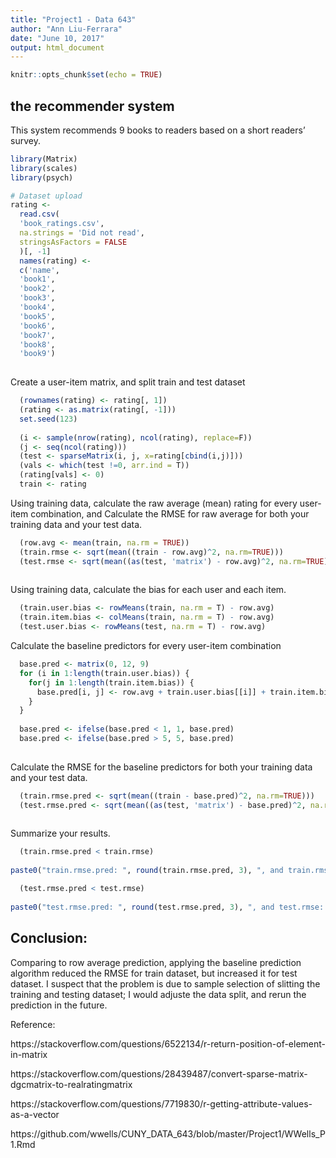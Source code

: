 ---
title: "Project1 - Data 643"
author: "Ann Liu-Ferrara"
date: "June 10, 2017"
output: html_document
---

```{r setup, include=FALSE}
knitr::opts_chunk$set(echo = TRUE)
```

## the recommender system 

This system recommends 9 books to readers based on a short readers' survey.

```{r}
library(Matrix)
library(scales)
library(psych)

# Dataset upload 
rating <-
  read.csv(
  'book_ratings.csv',
  na.strings = 'Did not read',
  stringsAsFactors = FALSE
  )[, -1]
  names(rating) <-
  c('name',
  'book1',
  'book2',
  'book3',
  'book4',
  'book5',
  'book6',
  'book7',
  'book8',
  'book9')
  

```

Create a user-item matrix, and split train and test dataset
 
```{r}
  (rownames(rating) <- rating[, 1])
  (rating <- as.matrix(rating[, -1]))
  set.seed(123)
  
  (i <- sample(nrow(rating), ncol(rating), replace=F))
  (j <- seq(ncol(rating)))
  (test <- sparseMatrix(i, j, x=rating[cbind(i,j)]))
  (vals <- which(test !=0, arr.ind = T))
  (rating[vals] <- 0)
  train <- rating

```

Using training data, calculate the raw average (mean) rating for every user-item combination, and Calculate the RMSE for raw average for both your training data and your test data.

```{r}
  (row.avg <- mean(train, na.rm = TRUE))
  (train.rmse <- sqrt(mean((train - row.avg)^2, na.rm=TRUE)))
  (test.rmse <- sqrt(mean((as(test, 'matrix') - row.avg)^2, na.rm=TRUE)))
  
```

Using training data, calculate the bias for each user and each item.

```{r}
  (train.user.bias <- rowMeans(train, na.rm = T) - row.avg)
  (train.item.bias <- colMeans(train, na.rm = T) - row.avg)
  (test.user.bias <- rowMeans(test, na.rm = T) - row.avg)

```

Calculate the baseline predictors for every user-item combination

```{r}
  base.pred <- matrix(0, 12, 9)
  for (i in 1:length(train.user.bias)) {
    for(j in 1:length(train.item.bias)) {
      base.pred[i, j] <- row.avg + train.user.bias[[i]] + train.item.bias[[j]] + base.pred[i, j]
    }
  }
  
  base.pred <- ifelse(base.pred < 1, 1, base.pred)
  base.pred <- ifelse(base.pred > 5, 5, base.pred)
  
```

Calculate the RMSE for the baseline predictors for both your training data and your test data.

```{r}
  (train.rmse.pred <- sqrt(mean((train - base.pred)^2, na.rm=TRUE)))
  (test.rmse.pred <- sqrt(mean((as(test, 'matrix') - base.pred)^2, na.rm=TRUE)))
  
```

Summarize your results.

```{r}  
  (train.rmse.pred < train.rmse)
  
paste0("train.rmse.pred: ", round(train.rmse.pred, 3), ", and train.rmse: ", round(train.rmse, 3), ". The baseline prediction reduces the training dataset RMSE by ", percent((train.rmse.pred - train.rmse)/train.rmse))

  (test.rmse.pred < test.rmse)
  
paste0("test.rmse.pred: ", round(test.rmse.pred, 3), ", and test.rmse: ", round(test.rmse, 3), ". The baseline prediction increases the test dataset RMSE by ", percent(abs((test.rmse.pred - test.rmse)/train.rmse)) )
```

## Conclusion:

Comparing to row average prediction, applying the baseline prediction algorithm reduced the RMSE for train dataset, but increased it for test dataset. I suspect that the problem is due to sample selection of slitting the training and testing dataset; I would adjuste the data split, and rerun the prediction in the future.

Reference:

https://stackoverflow.com/questions/6522134/r-return-position-of-element-in-matrix

https://stackoverflow.com/questions/28439487/convert-sparse-matrix-dgcmatrix-to-realratingmatrix

https://stackoverflow.com/questions/7719830/r-getting-attribute-values-as-a-vector

https://github.com/wwells/CUNY_DATA_643/blob/master/Project1/WWells_P1.Rmd